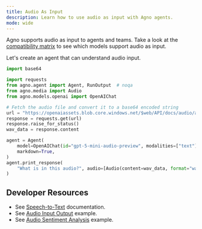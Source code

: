 ```yaml
---
title: Audio As Input
description: Learn how to use audio as input with Agno agents.
mode: wide
---
```


Agno supports audio as input to agents and teams.  Take a look at the [compatibility matrix](/concepts/models/compatibility#multimodal-support) to see which models support audio as input.

Let's create an agent that can understand audio input.

```python audio_agent.py
import base64

import requests
from agno.agent import Agent, RunOutput  # noqa
from agno.media import Audio
from agno.models.openai import OpenAIChat

# Fetch the audio file and convert it to a base64 encoded string
url = "https://openaiassets.blob.core.windows.net/$web/API/docs/audio/alloy.wav"
response = requests.get(url)
response.raise_for_status()
wav_data = response.content

agent = Agent(
    model=OpenAIChat(id="gpt-5-mini-audio-preview", modalities=["text"]),
    markdown=True,
)
agent.print_response(
    "What is in this audio?", audio=[Audio(content=wav_data, format="wav")]
)
```

## Developer Resources

- See [Speech-to-Text](/concepts/multimodal/audio/speech-to-text) documentation.
- See [Audio Input Output](/examples/concepts/multimodal/audio-input-output) example.
- See [Audio Sentiment Analysis](/examples/concepts/multimodal/audio-sentiment-analysis) example.
